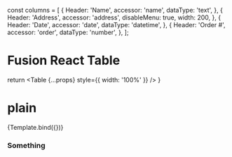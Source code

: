const columns = [
  {
    Header: 'Name',
    accessor: 'name',
    dataType: 'text',
  },
  {
    Header: 'Address',
    accessor: 'address',
    disableMenu: true,
    width: 200,
  },
  {
    Header: 'Date',
    accessor: 'date',
    dataType: 'datetime',
  },
  {
    Header: 'Order #',
    accessor: 'order',
    dataType: 'number',
  },
];

<Meta title="Data/Table" component={Table} />



# Fusion React Table


  return <Table {...props} style={{ width: '100%' }} />
}

<ArgsTable of={Table} />


# plain
<Canvas>
  <Story name="default" args={{options: {data, columns}}}>{Template.bind({})}</Story>
</Canvas>

### Something

<Canvas>
  <Story id="table-stories--sortable-table"></Story>
</Canvas>